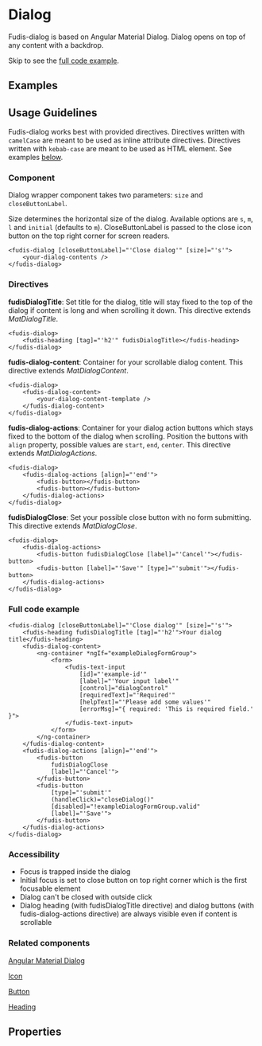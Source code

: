 
<Meta title="Dialog" component={DialogComponent} />

# Dialog

Fudis-dialog is based on Angular Material Dialog. Dialog opens on top of any content with a backdrop. 

Skip to see the [full code example](#full-code-example).

## Examples

<Canvas>
	<Story id="components-dialog--dialog"></Story>
</Canvas>

## Usage Guidelines

Fudis-dialog works best with provided directives.
Directives written with ``camelCase`` are meant to be used as inline attribute directives.
Directives written with ``kebab-case`` are meant to be used as HTML element. See examples [below](#directives).

### Component

Dialog wrapper component takes two parameters: ``size`` and ``closeButtonLabel``.

Size determines the horizontal size of the dialog. Available options are `s`, `m`, `l` and `initial` (defaults to `m`).
CloseButtonLabel is passed to the close icon button on the top right corner for screen readers.

```
<fudis-dialog [closeButtonLabel]="'Close dialog'" [size]="'s'">
	<your-dialog-contents />
</fudis-dialog>
```

### Directives

**fudisDialogTitle**: Set title for the dialog, title will stay fixed to the top of the dialog if content is long and when scrolling it down. 
This directive extends _MatDialogTitle_.

```
<fudis-dialog>
	<fudis-heading [tag]="'h2'" fudisDialogTitle></fudis-heading>
</fudis-dialog>
```

**fudis-dialog-content**: Container for your scrollable dialog content. This directive extends _MatDialogContent_.

```
<fudis-dialog>
	<fudis-dialog-content>
		<your-dialog-content-template />
	</fudis-dialog-content>
</fudis-dialog>
```

**fudis-dialog-actions**: Container for your dialog action buttons which stays fixed to the bottom of the dialog when scrolling. Position the buttons with `align` property, possible values are `start`, `end`, `center`. This directive extends _MatDialogActions_.

```
<fudis-dialog>
	<fudis-dialog-actions [align]="'end'">
		<fudis-button></fudis-button>
		<fudis-button></fudis-button>
	</fudis-dialog-actions>
</fudis-dialog>
```

**fudisDialogClose**: Set your possible close button with no form submitting. This directive extends _MatDialogClose_.

```
<fudis-dialog>
	<fudis-dialog-actions>
		<fudis-button fudisDialogClose [label]="'Cancel'"></fudis-button>
		<fudis-button [label]="'Save'" [type]="'submit'"></fudis-button>
	</fudis-dialog-actions>
</fudis-dialog>
```

### Full code example

```
<fudis-dialog [closeButtonLabel]="'Close dialog'" [size]="'s'">
	<fudis-heading fudisDialogTitle [tag]="'h2'">Your dialog title</fudis-heading>
	<fudis-dialog-content>
		<ng-container *ngIf="exampleDialogFormGroup">
			<form>
				<fudis-text-input
					[id]="'example-id'"
					[label]="'Your input label'"
					[control]="dialogControl"
					[requiredText]="'Required'"
					[helpText]="'Please add some values'"
					[errorMsg]="{ required: 'This is required field.' }">
				</fudis-text-input>
			</form>
		</ng-container>
	</fudis-dialog-content>
	<fudis-dialog-actions [align]="'end'">
		<fudis-button 
			fudisDialogClose 
			[label]="'Cancel'">
		</fudis-button>
		<fudis-button
			[type]="'submit'"
			(handleClick)="closeDialog()"
			[disabled]="!exampleDialogFormGroup.valid"
			[label]="'Save'">
		</fudis-button>
	</fudis-dialog-actions>
</fudis-dialog>
```

### Accessibility

- Focus is trapped inside the dialog
- Initial focus is set to close button on top right corner which is the first focusable element
- Dialog can't be closed with outside click
- Dialog heading (with fudisDialogTitle directive) and dialog buttons (with fudis-dialog-actions directive) are always visible even if content is scrollable

### Related components

[Angular Material Dialog](https://material.angular.io/components/dialog/overview)

[Icon](/docs/components-icon--icon)

[Button](/docs/components-button--button)

[Heading](components-typography-heading--heading)

## Properties

<ArgsTable of={DialogComponent} />
